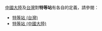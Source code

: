 [[中華人民共和國|中國大陸]]及[[中華民國|台灣]]對'''特等站'''有各自的定義，請參閱：
* [[特等站_(台灣)|特等站 (台灣)]]
* [[特等站_(中國大陸)|特等站 (中國大陸)]]

{{disambig|Cat=車站消歧義}}